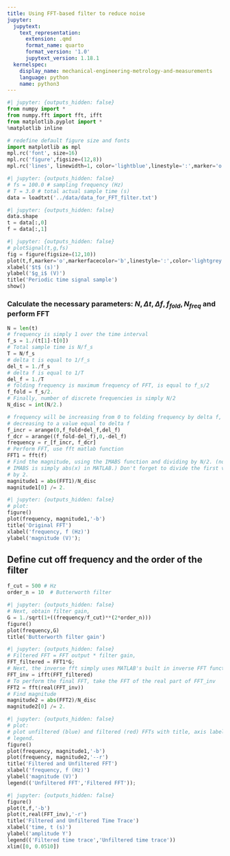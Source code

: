 ```yaml
---
title: Using FFT-based filter to reduce noise
jupyter:
  jupytext:
    text_representation:
      extension: .qmd
      format_name: quarto
      format_version: '1.0'
      jupytext_version: 1.18.1
  kernelspec:
    display_name: mechanical-engineering-metrology-and-measurements
    language: python
    name: python3
---
```




```python
#| jupyter: {outputs_hidden: false}
from numpy import *
from numpy.fft import fft, ifft
from matplotlib.pyplot import *
%matplotlib inline

# redefine default figure size and fonts
import matplotlib as mpl
mpl.rc('font', size=16)
mpl.rc('figure',figsize=(12,8))
mpl.rc('lines', linewidth=1, color='lightblue',linestyle=':',marker='o')
```

```python
#| jupyter: {outputs_hidden: false}
# fs = 100.0 # sampling frequency (Hz)
# T = 3.0 # total actual sample time (s)
data = loadtxt('../data/data_for_FFT_filter.txt')
```

```python
#| jupyter: {outputs_hidden: false}
data.shape
t = data[:,0]
f = data[:,1]
```

```python
#| jupyter: {outputs_hidden: false}
# plotSignal(t,g,fs)
fig = figure(figsize=(12,10))
plot(t,f,marker='o',markerfacecolor='b',linestyle=':',color='lightgrey')
xlabel('$t$ (s)')
ylabel('$g_i$ (V)')
title('Periodic time signal sample')
show()
```

### Calculate the necessary parameters: $N, \Delta t, \Delta f, f_{fold},N_{freq}$ and perform FFT

```python
N = len(t)
# frequency is simply 1 over the time interval
f_s = 1./(t[1]-t[0])
# Total sample time is N/f_s
T = N/f_s
# delta t is equal to 1/f_s
del_t = 1./f_s
# delta f is equal to 1/T
del_f = 1./T
# folding frequency is maximum frequency of FFT, is equal to f_s/2
f_fold = f_s/2.
# Finally, number of discrete frequencies is simply N/2
N_disc = int(N/2.)

# frequency will be increasing from 0 to folding frequency by delta f, then
# decreasing to a value equal to delta f
f_incr = arange(0,f_fold+del_f,del_f)
f_dcr = arange((f_fold-del_f),0,-del_f)
frequency = r_[f_incr, f_dcr]
# Perform FFT, use fft matlab function
FFT1 = fft(f)
# Find the magnitude, using the IMABS function and dividing by N/2. (note
# IMABS is simply abs(x) in MATLAB.) Don't forget to divide the first value
# by 2. 
magnitude1 = abs(FFT1)/N_disc
magnitude1[0] /= 2.
```

```python
#| jupyter: {outputs_hidden: false}
# plot:
figure()
plot(frequency, magnitude1,'-b')
title('Original FFT')
xlabel('frequency, f (Hz)')
ylabel('magnitude (V)');
```

## Define cut off frequency and the order of the filter

```python
f_cut = 500 # Hz
order_n = 10  # Butterworth filter
```

```python
#| jupyter: {outputs_hidden: false}
# Next, obtain filter gain,
G = 1./sqrt(1+((frequency/f_cut)**(2*order_n)))
figure()
plot(frequency,G)
title('Butterworth filter gain')
```

```python
#| jupyter: {outputs_hidden: false}
# Filtered FFT = FFT output * filter gain,
FFT_filtered = FFT1*G; 
# Next, the inverse fft simply uses MATLAB's built in inverse FFT function.
FFT_inv = ifft(FFT_filtered)
# To perform the final FFT, take the FFT of the real part of FFT_inv
FFT2 = fft(real(FFT_inv))
# Find magnitude 
magnitude2 = abs(FFT2)/N_disc
magnitude2[0] /= 2.
```

```python
#| jupyter: {outputs_hidden: false}
# plot:
# plot unfiltered (blue) and filtered (red) FFTs with title, axis labels, and
# legend.
figure()
plot(frequency, magnitude1,'-b')
plot(frequency, magnitude2,'--r')
title('Filtered and Unfiltered FFT')
xlabel('frequency, f (Hz)')
ylabel('magnitude (V)')
legend(('Unfiltered FFT','Filtered FFT'));
```

```python
#| jupyter: {outputs_hidden: false}
figure()
plot(t,f,'-b')
plot(t,real(FFT_inv),'-r')
title('Filtered and Unfiltered Time Trace')
xlabel('time, t (s)')
ylabel('amplitude Y')
legend(('Filtered time trace','Unfiltered time trace'))
xlim([0, 0.0510])
```
